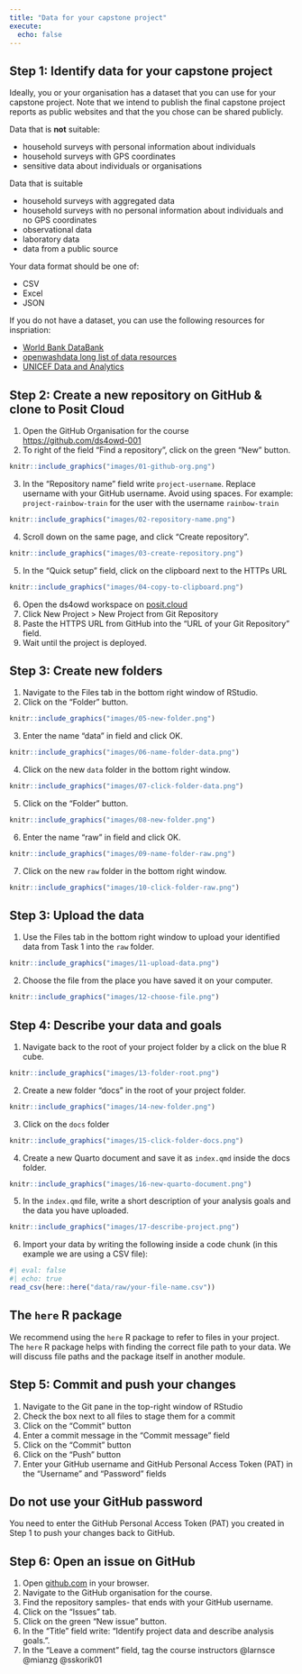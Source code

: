 ```yaml
---
title: "Data for your capstone project"
execute:
  echo: false
---
```


## Step 1: Identify data for your capstone project

Ideally, you or your organisation has a dataset that you can use for your capstone project. Note that we intend to publish the final capstone project reports as public websites and that the you chose can be shared publicly.

Data that is **not** suitable:

- household surveys with personal information about individuals
- household surveys with GPS coordinates
- sensitive data about individuals or organisations

Data that is suitable

- household surveys with aggregated data
- household surveys with no personal information about individuals and no GPS coordinates
- observational data
- laboratory data
- data from a public source

Your data format should be one of:

- CSV
- Excel
- JSON

If you do not have a dataset, you can use the following resources for inspriation:

- [World Bank DataBank](https://databank.worldbank.org/home.aspx)
- [openwashdata long list of data resources](https://github.com/openwashdata/data/issues)
- [UNICEF Data and Analytics](https://data.unicef.org/resources/resource-type/datasets//)

## Step 2: Create a new repository on GitHub & clone to Posit Cloud

1. Open the GitHub Organisation for the course <https://github.com/ds4owd-001>
2. To right of the field ["Find a repository"]{.highlight-yellow}, click on the green ["New"]{.highlight-yellow} button.

```r
knitr::include_graphics("images/01-github-org.png")
```

3. In the ["Repository name"]{.highlight-yellow} field write `project-username`. [Replace username with your GitHub username]{.highlight-yellow}. Avoid using spaces. For example: `project-rainbow-train` for the user with the username `rainbow-train`

```r
knitr::include_graphics("images/02-repository-name.png")
```

4. Scroll down on the same page, and click ["Create repository"]{.highlight-yellow}.

```r
knitr::include_graphics("images/03-create-repository.png")
```

5. In the ["Quick setup"]{.highlight-yellow} field, click on the clipboard next to the HTTPs URL 

```r
knitr::include_graphics("images/04-copy-to-clipboard.png")
```

6. Open the ds4owd workspace on [posit.cloud](https://posit.cloud/spaces/426916/content/all?sort=name_asc)
7. Click New Project > New Project from Git Repository
8. Paste the HTTPS URL from GitHub into the ["URL of your Git Repository"]{.highlight-yellow} field.
9. Wait until the project is deployed.

## Step 3: Create new folders

1. Navigate to the Files tab in the bottom right window of RStudio.
2. Click on the "Folder" button.

```r
knitr::include_graphics("images/05-new-folder.png")
```

3. Enter the name "data" in field and click OK.

```r
knitr::include_graphics("images/06-name-folder-data.png")
```

4. Click on the new `data` folder in the bottom right window.

```r
knitr::include_graphics("images/07-click-folder-data.png")
```

5. Click on the "Folder" button.

```r
knitr::include_graphics("images/08-new-folder.png")
```

6. Enter the name "raw" in field and click OK.

```r
knitr::include_graphics("images/09-name-folder-raw.png")
```

7. Click on the new `raw` folder in the bottom right window.

```r
knitr::include_graphics("images/10-click-folder-raw.png")
```

## Step 3: Upload the data 

1. Use the Files tab in the bottom right window to upload your identified data from Task 1 into the `raw` folder.

```r
knitr::include_graphics("images/11-upload-data.png")
```

2. Choose the file from the place you have saved it on your computer.

```r
knitr::include_graphics("images/12-choose-file.png")
```


## Step 4: Describe your data and goals

1. Navigate back to the root of your project folder by a click on the blue R cube.

```r
knitr::include_graphics("images/13-folder-root.png")
```

2. Create a new folder "docs" in the root of your project folder.

```r
knitr::include_graphics("images/14-new-folder.png")
```

3. Click on the `docs` folder

```r
knitr::include_graphics("images/15-click-folder-docs.png")
```

4. Create a new Quarto document and save it as `index.qmd` inside the docs folder.

```r
knitr::include_graphics("images/16-new-quarto-document.png")
```

5. In the `index.qmd` file, write a short description of your analysis goals and the data you have uploaded.

```r
knitr::include_graphics("images/17-describe-project.png")
```

6. Import your data by writing the following inside a code chunk (in this example we are using a CSV file):

```r
#| eval: false
#| echo: true
read_csv(here::here("data/raw/your-file-name.csv"))
```

::: callout-tip
## The `here` R package
We recommend using the `here` R package to refer to files in your project. The `here` R package helps with finding the correct file path to your data. We will discuss file paths and the package itself in another module. 
:::

## Step 5: Commit and push your changes 

1. Navigate to the Git pane in the top-right window of RStudio
2. Check the box next to all files to stage them for a commit
3. Click on the "Commit" button
4. Enter a commit message in the "Commit message" field
5. Click on the "Commit" button
6. Click on the "Push" button
7. Enter your GitHub username and GitHub Personal Access Token (PAT) in the "Username" and "Password" fields

::: callout-important
## Do not use your GitHub password

You need to enter the GitHub Personal Access Token (PAT) you created in Step 1 to push your changes back to GitHub.
:::

## Step 6: Open an issue on GitHub

1. Open [github.com](https://github.com/) in your browser.
2. Navigate to the GitHub organisation for the course.
3. Find the repository samples- that ends with your GitHub username.
4. Click on the "Issues" tab.
5. Click on the green "New issue" button.
6. In the "Title" field write: "Identify project data and describe analysis goals.".
7. In the "Leave a comment" field, tag the course instructors @larnsce @mianzg @sskorik01

